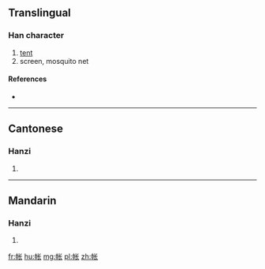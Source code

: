 {{also|帳}}
==Translingual==

===Han character===
{{Han char|rn=50|rad=巾|as=04|sn=7|four=|canj=中月心人 (LBPO)}}

# [[tent]]
# screen, mosquito net

====References====
* {{Han ref|kx=0329.291|hdz=10731.140|uh=5E10|ud=24080}}

----

==Cantonese==

===Hanzi===
{{yue-hanzi|jyut=[[zoeng3]]|y=jeung3|tra=帳}}

# {{defn|lang=yue|sort=巾04}}

----

==Mandarin==

===Hanzi===
{{cmn-hanzi|tra=帳|pin=[[zhàng]] ([[zhang4]])|wg=chang<sup>4</sup>}}

# {{defn|lang=cmn|sort=巾04}}

[[fr:帐]]
[[hu:帐]]
[[mg:帐]]
[[pl:帐]]
[[zh:帐]]